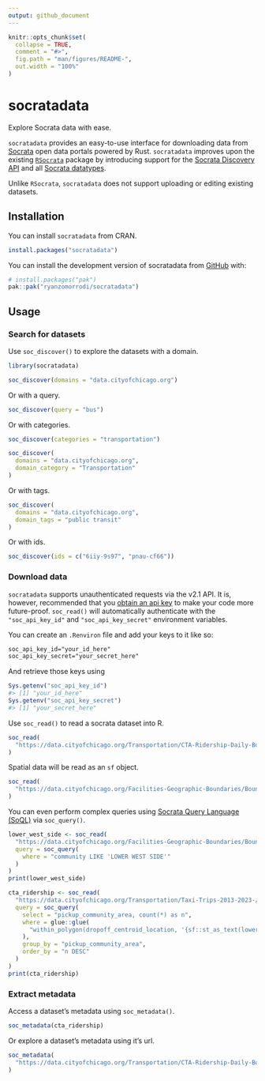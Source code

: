 ```yaml
---
output: github_document
---
```


<!-- README.md is generated from README.Rmd. Please edit that file -->

```r
knitr::opts_chunk$set(
  collapse = TRUE,
  comment = "#>",
  fig.path = "man/figures/README-",
  out.width = "100%"
)
```

# socratadata

<!-- badges: start -->
<!-- badges: end -->

Explore Socrata data with ease.

`socratadata` provides an easy-to-use interface for downloading data from [Socrata](https://dev.socrata.com/) open data portals powered by Rust. `socratadata` improves upon the existing [`RSocrata`](https://dev.socrata.com/connectors/rsocrata) package by introducing support for the [Socrata Discovery API](https://dev.socrata.com/docs/other/discovery#?route=overview) and all [Socrata datatypes](https://dev.socrata.com/docs/datatypes/).

Unlike `RSocrata`, `socratadata` does not support uploading or editing existing datasets.

## Installation

You can install `socratadata` from CRAN.

```r
install.packages("socratadata")
```

You can install the development version of socratadata from [GitHub](https://github.com/) with:

``` r
# install.packages("pak")
pak::pak("ryanzomorrodi/socratadata")
```

## Usage

### Search for datasets

Use `soc_discover()` to explore the datasets with a domain.

```r
library(socratadata)

soc_discover(domains = "data.cityofchicago.org")
```

Or with a query.

```r
soc_discover(query = "bus")
```

Or with categories.

```r
soc_discover(categories = "transportation")

soc_discover(
  domains = "data.cityofchicago.org",
  domain_category = "Transportation"
)
```

Or with tags.

```r
soc_discover(
  domains = "data.cityofchicago.org",
  domain_tags = "public transit"
)
```

Or with ids.
```r
soc_discover(ids = c("6iiy-9s97", "pnau-cf66"))
```

### Download data

`socratadata` supports unauthenticated requests via the v2.1 API. It is, however, recommended that you [obtain an api key](https://support.socrata.com/hc/en-us/articles/210138558-Generating-App-Tokens-and-API-Keys)
to make your code more future-proof. `soc_read()` will automatically authenticate with the `"soc_api_key_id"` and `"soc_api_key_secret"` environment variables.

You can create an `.Renviron` file and add your keys to it like so:

```txt
soc_api_key_id="your_id_here"
soc_api_key_secret="your_secret_here"
```

And retrieve those keys using 

```r
Sys.getenv("soc_api_key_id")
#> [1] "your_id_here"
Sys.getenv("soc_api_key_secret")
#> [1] "your_secret_here"
```

Use `soc_read()` to read a socrata dataset into R.
```r
soc_read(
  "https://data.cityofchicago.org/Transportation/CTA-Ridership-Daily-Boarding-Totals/6iiy-9s97/about_data"
)
```

Spatial data will be read as an `sf` object.
```r
soc_read(
  "https://data.cityofchicago.org/Facilities-Geographic-Boundaries/Boundaries-Community-Areas/igwz-8jzy/about_data"
)
```

You can even perform complex queries using [Socrata Query Language (SoQL)](https://dev.socrata.com/docs/queries/) via `soc_query()`.
```r
lower_west_side <- soc_read(
  "https://data.cityofchicago.org/Facilities-Geographic-Boundaries/Boundaries-Community-Areas/igwz-8jzy/about_data",
  query = soc_query(
    where = "community LIKE 'LOWER WEST SIDE'"
  )
)
print(lower_west_side)

cta_ridership <- soc_read(
  "https://data.cityofchicago.org/Transportation/Taxi-Trips-2013-2023-/wrvz-psew/about_data",
  query = soc_query(
    select = "pickup_community_area, count(*) as n",
    where = glue::glue(
      "within_polygon(dropoff_centroid_location, '{sf::st_as_text(lower_west_side$the_geom)}')"
    ),
    group_by = "pickup_community_area",
    order_by = "n DESC"
  )
)
print(cta_ridership)
```

### Extract metadata

Access a dataset's metadata using `soc_metadata()`.
```r
soc_metadata(cta_ridership)
```

Or explore a dataset's metadata using it's url.
```r
soc_metadata(
  "https://data.cityofchicago.org/Transportation/CTA-Ridership-Daily-Boarding-Totals/6iiy-9s97/about_data"
)
```

